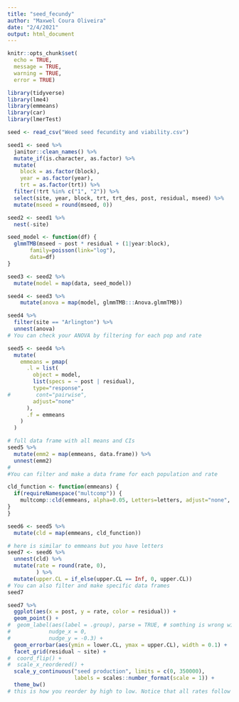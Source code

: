 ```yaml
---
title: "seed_fecundy"
author: "Maxwel Coura Oliveira"
date: "2/4/2021"
output: html_document
---
```



```r
knitr::opts_chunk$set(
  echo = TRUE,
  message = TRUE,
  warning = TRUE,
  error = TRUE)
```


```r
library(tidyverse)
library(lme4)
library(emmeans)
library(car)
library(lmerTest)
```


```r
seed <- read_csv("Weed seed fecundity and viability.csv") 
```



```r
seed1 <- seed %>% 
  janitor::clean_names() %>% 
  mutate_if(is.character, as.factor) %>% 
  mutate(
    block = as.factor(block),
    year = as.factor(year),
    trt = as.factor(trt)) %>% 
  filter(!trt %in% c("1", "2")) %>% 
  select(site, year, block, trt, trt_des, post, residual, mseed) %>% 
  mutate(mseed = round(mseed, 0))
```

```r
seed2 <- seed1 %>% 
  nest(-site)
```



```r
seed_model <- function(df) {
  glmmTMB(mseed ~ post * residual + (1|year:block), 
       family=poisson(link="log"),
       data=df)
}
```


```r
seed3 <- seed2 %>% 
  mutate(model = map(data, seed_model))
```


```r
seed4 <- seed3 %>% 
    mutate(anova = map(model, glmmTMB:::Anova.glmmTMB))
```


```r
seed4 %>% 
  filter(site == "Arlington") %>% 
  unnest(anova)
# You can check your ANOVA by filtering for each pop and rate
```


```r
seed5 <- seed4 %>% 
  mutate(
    emmeans = pmap(
      .l = list(
        object = model, 
        list(specs = ~ post | residual),
        type="response",
#        cont="pairwise", 
        adjust="none"
      ),
      .f = emmeans
    )
  ) 
```


```r
# full data frame with all means and CIs 
seed5 %>% 
  mutate(emm2 = map(emmeans, data.frame)) %>% 
  unnest(emm2) 
#
#You can filter and make a data frame for each population and rate
```


```r
cld_function <- function(emmeans) {
  if(requireNamespace("multcomp")) {
    multcomp::cld(emmeans, alpha=0.05, Letters=letters, adjust="none", reversed = TRUE)
}
}
```


```r
seed6 <- seed5 %>% 
  mutate(cld = map(emmeans, cld_function))
```


```r
# here is similar to emmeans but you have letters
seed7 <- seed6 %>% 
  unnest(cld) %>% 
  mutate(rate = round(rate, 0),
         ) %>% 
  mutate(upper.CL = if_else(upper.CL == Inf, 0, upper.CL))
# You can also filter and make specific data frames
seed7
```


```r
seed7 %>% 
  ggplot(aes(x = post, y = rate, color = residual)) +
  geom_point() +
#  geom_label(aes(label = .group), parse = TRUE, # somthing is wrong with geom_text
#            nudge_x = 0,
#            nudge_y = -0.3) +
  geom_errorbar(aes(ymin = lower.CL, ymax = upper.CL), width = 0.1) +
  facet_grid(residual ~ site) +
#  coord_flip() +
#  scale_x_reordered() +
  scale_y_continuous("seed production", limits = c(0, 350000),
                     labels = scales::number_format(scale = 1)) +
  theme_bw()
# this is how you reorder by high to low. Notice that all rates follow same pattern.
```